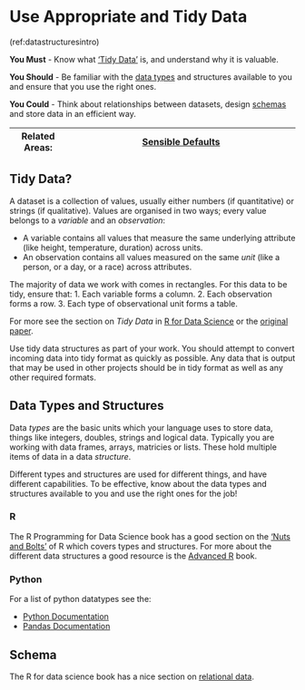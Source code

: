 # Use Appropriate and Tidy Data {#data_structure}

(ref:datastructuresintro)

**You Must** - Know what ['Tidy Data'](#tidy_data) is, and understand why it is valuable.

**You Should** - Be familiar with the [data types](#data_types) and structures available to you and ensure that you use the right ones.

**You Could** - Think about relationships between datasets, design [schemas](#schema) and store data in an efficient way.

|Related Areas: 	| [Sensible Defaults](#sensible_defaults)   |
|---------------	|------------------------------------------------------------|

## Tidy Data? {#tidy_data}
A dataset is a collection of values, usually either numbers (if quantitative) or strings (if qualitative). Values are organised in two ways; every value belongs to a *variable* and an *observation*:

* A variable contains all values that measure the same underlying attribute (like height, temperature, duration) across units.
* An observation contains all values measured on the same *unit* (like a person, or a day, or a race) across attributes.

The majority of data we work with comes in rectangles. For this data to be tidy, ensure that:
1. Each variable forms a column.
2. Each observation forms a row.
3. Each type of observational unit forms a table.

For more see the section on *Tidy Data* in [R for Data Science](https://r4ds.had.co.nz/tidy-data.html) or the [original paper](http://vita.had.co.nz/papers/tidy-data.pdf).

Use tidy data structures as part of your work. You should attempt to convert incoming data into tidy format as quickly as possible.
Any data that is output that may be used in other projects should be in tidy format as well as any other required formats.

## Data Types and Structures {#data_types}
Data *types* are the basic units which your language uses to store data, things like integers, doubles, strings and logical data. Typically you are working with data frames, arrays, matricies or lists. These hold multiple items of data in a data *structure*.

Different types and structures are used for different things, and have different capabilities. To be effective, know about the data types and structures available to you and use the right ones for the job!

### R
The R Programming for Data Science book has a good section on the ['Nuts and Bolts'](https://bookdown.org/rdpeng/rprogdatascience/r-nuts-and-bolts.html#r-objects) of R which covers types and structures.
For more about the different data structures a good resource is the [Advanced R ](http://adv-r.had.co.nz/Data-structures.html) book.

### Python
For a list of python datatypes see the:

* [Python Documentation](https://docs.python.org/3/library/datatypes.html)
* [Pandas Documentation](https://pandas.pydata.org/pandas-docs/stable/getting_started/dsintro.html)

## Schema {#schema}
The R for data science book has a nice section on [relational data](https://r4ds.had.co.nz/relational-data.html).
